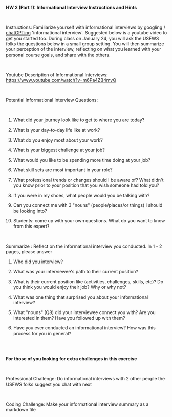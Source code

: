 **HW 2 (Part 1): Informational Interview Instructions and Hints**

\

Instructions: Familiarize yourself with informational interviews by googling / [chatGPTing](https://www.nytimes.com/2023/01/12/technology/chatgpt-schools-teachers.html) \'informational interview\'. Suggested below is a youtube video to get you started too. During class on January 24, you will ask the USFWS folks the questions below in a small group setting. You will then summarize your perception of the interview, reflecting on what you learned with your personal course goals, and share with the others. 

\

Youtube Description of Informational Interviews: <https://www.youtube.com/watch?v=m6Pa4ZB4mvQ>

\

Potential Informational Interview Questions:

\

1.  What did your journey look like to get to where you are today?

2.  What is your day-to-day life like at work?

3.  What do you enjoy most about your work?

4.  What is your biggest challenge at your job?

5.  What would you like to be spending more time doing at your job?

6.  What skill sets are most important in your role?

7.  What professional trends or changes should I be aware of? What didn\'t you know prior to your position that you wish someone had told you?

8.  If you were in my shoes, what people would you be talking with?

9.  Can you connect me with 3 \"nouns\" (people/places/or things) I should be looking into?

10. Students: come up with your own questions. What do you want to know from this expert? 

\

Summarize : Reflect on the informational interview you conducted. In 1 - 2 pages, please answer

1.  Who did you interview? 

2.  What was your interviewee\'s path to their current position?

3.  What is their current position like (activities, challenges, skills, etc)? Do you think you would enjoy their job? Why or why not?

4.  What was one thing that surprised you about your informational interview?

5.  What \"nouns\" (Q8) did your interviewee connect you with? Are you interested in them? Have you followed up with them? 

6.  Have you ever conducted an informational interview? How was this process for you in general? 

\
\

**For those of you looking for extra challenges in this exercise**

\

Professional Challenge: Do informational interviews with 2 other people the USFWS folks suggest you chat with next

\

Coding Challenge: Make your informational interview summary as a markdown file

\
